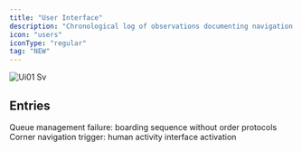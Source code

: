 ```yaml
---
title: "User Interface"
description: "Chronological log of observations documenting navigation methods, input protocols, and interface learning processes."
icon: "users"
iconType: "regular"
tag: "NEW"
---
```


![Ui01 Sv](/images/ui01.svg)

## Entries

<Columns cols={2}>
  <Card title="trg-republike-boarding-20251001" icon="users" iconType="regular" href="/ui-01/trg-republike-boarding-20251001" cta="View">
    Queue management failure: boarding sequence without order protocols
  </Card>
  <Card title="waterworld-sequence-20251003" icon="users" iconType="regular" href="/ui-01/waterworld-sequence-20251003" cta="View">
    Corner navigation trigger: human activity interface activation
  </Card>
</Columns>

## 